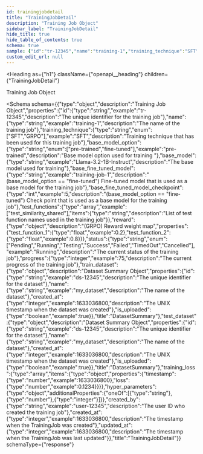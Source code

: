 ```yaml
---
id: trainingjobdetail
title: "TrainingJobDetail"
description: "Training Job Object"
sidebar_label: "TrainingJobDetail"
hide_title: true
hide_table_of_contents: true
schema: true
sample: {"id":"tr-12345","name":"training-1","training_technique":"SFT","base_model_option":"pre-trained","base_model":"Llama-3.2-1B-Instruct","base_fine_tuned_model":"training-job-1","base_fine_tuned_model_checkpoint":5,"test_functions":["test_similarity_shared"],"reward":{"test_function_1":0.2,"test_function_2":0.8},"status":"Running","progress":75,"train_dataset":{"id":"ds-12345","name":"my_dataset","created_at":1633036800,"is_uploaded":true},"test_dataset":{"id":"ds-12345","name":"my_dataset","created_at":1633036800,"is_uploaded":true},"training_loss":[{"timestamp":1633036800,"loss":0.1234}],"hyper_parameters":{},"created_by":"user-12345","created_at":1633036800,"updated_at":1633036800}
custom_edit_url: null
---
```



<Heading
  as={"h1"}
  className={"openapi__heading"}
  children={"TrainingJobDetail"}
>
</Heading>



Training Job Object

<Schema
  schema={{"type":"object","description":"Training Job Object","properties":{"id":{"type":"string","example":"tr-12345","description":"The unique identifier for the training job"},"name":{"type":"string","example":"training-1","description":"The name of the training job"},"training_technique":{"type":"string","enum":["SFT","GRPO"],"example":"SFT","description":"Training technique that has been used for this training job"},"base_model_option":{"type":"string","enum":["pre-trained","fine-tuned"],"example":"pre-trained","description":"Base model option used for training "},"base_model":{"type":"string","example":"Llama-3.2-1B-Instruct","description":"The base model used for training"},"base_fine_tuned_model":{"type":"string","example":"training-job-1","description":"(base_model_option == \"fine-tuned\") Fine-tuned model that is used as a base model for the training job"},"base_fine_tuned_model_checkpoint":{"type":"int","example":5,"description":"(base_model_option == \"fine-tuned\") Check point that is used as a base model for the training job"},"test_functions":{"type":"array","example":["test_similarity_shared"],"items":{"type":"string","description":"List of test function names used in the training job"}},"reward":{"type":"object","description":"(GRPO) Reward weight map","properties":{"test_function_1":{"type":"float","example":0.2},"test_function_2":{"type":"float","example":0.8}}},"status":{"type":"string","enum":["Pending","Running","Testing","Success","Failed","TimedOut","Cancelled"],"example":"Running","description":"The current status of the training job"},"progress":{"type":"integer","example":75,"description":"The current progress of the training job"},"train_dataset":{"type":"object","description":"Dataset Summary Object","properties":{"id":{"type":"string","example":"ds-12345","description":"The unique identifier for the dataset"},"name":{"type":"string","example":"my_dataset","description":"The name of the dataset"},"created_at":{"type":"integer","example":1633036800,"description":"The UNIX timestamp when the dataset was created"},"is_uploaded":{"type":"boolean","example":true}},"title":"DatasetSummary"},"test_dataset":{"type":"object","description":"Dataset Summary Object","properties":{"id":{"type":"string","example":"ds-12345","description":"The unique identifier for the dataset"},"name":{"type":"string","example":"my_dataset","description":"The name of the dataset"},"created_at":{"type":"integer","example":1633036800,"description":"The UNIX timestamp when the dataset was created"},"is_uploaded":{"type":"boolean","example":true}},"title":"DatasetSummary"},"training_loss":{"type":"array","items":{"type":"object","properties":{"timestamp":{"type":"number","example":1633036800},"loss":{"type":"number","example":0.1234}}}},"hyper_parameters":{"type":"object","additionalProperties":{"oneOf":[{"type":"string"},{"type":"number"},{"type":"integer"}]}},"created_by":{"type":"string","example":"user-12345","description":"The user ID who created the training job"},"created_at":{"type":"integer","example":1633036800,"description":"The timestamp when the TrainingJob was created"},"updated_at":{"type":"integer","example":1633036800,"description":"The timestamp when the TrainingJob was last updated"}},"title":"TrainingJobDetail"}}
  schemaType={"response"}
>
  
</Schema>
            